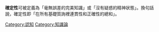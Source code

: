 {{Expert|time=2015-12-14T03:47:28+00:00}}
{{確定性}}
'''確定性'''可被定義為「毫無誤差的完美知識」或「沒有疑惑的精神狀態」。換句話說，確定性即「在所有基礎質詢裡連貫性和正確性的總和」。
{{哲學小作品}}

[[Category:認知|Category:認知]]
[[Category:知識論|Category:知識論]]